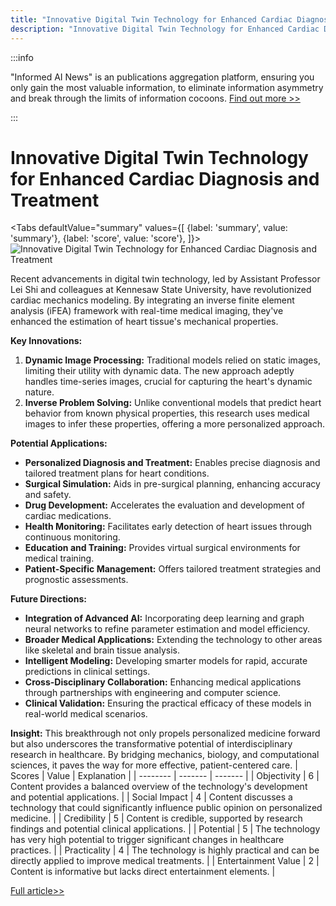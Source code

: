 ```yaml
---
title: "Innovative Digital Twin Technology for Enhanced Cardiac Diagnosis and Treatment"
description: "Innovative Digital Twin Technology for Enhanced Cardiac Diagnosis and Treatment"
---
```



:::info

"Informed AI News" is an publications aggregation platform, ensuring you only gain the most valuable information, to eliminate information asymmetry and break through the limits of information cocoons.  [Find out more >>](/)

:::

# Innovative Digital Twin Technology for Enhanced Cardiac Diagnosis and Treatment


<Tabs
	defaultValue="summary"
	values={[
	{label: 'summary', value: 'summary'},
	{label: 'score', value: 'score'},
]}>
<TabItem value="summary">
<img
  src="https://image.informedainews.com/2024/06/Hea-YS4-1717983585-0.jpg"
  alt="Innovative Digital Twin Technology for Enhanced Cardiac Diagnosis and Treatment"
/>



Recent advancements in digital twin technology, led by Assistant Professor Lei Shi and colleagues at Kennesaw State University, have revolutionized cardiac mechanics modeling. By integrating an inverse finite element analysis (iFEA) framework with real-time medical imaging, they've enhanced the estimation of heart tissue's mechanical properties.

**Key Innovations:**
1. **Dynamic Image Processing:** Traditional models relied on static images, limiting their utility with dynamic data. The new approach adeptly handles time-series images, crucial for capturing the heart's dynamic nature.
2. **Inverse Problem Solving:** Unlike conventional models that predict heart behavior from known physical properties, this research uses medical images to infer these properties, offering a more personalized approach.

**Potential Applications:**
- **Personalized Diagnosis and Treatment:** Enables precise diagnosis and tailored treatment plans for heart conditions.
- **Surgical Simulation:** Aids in pre-surgical planning, enhancing accuracy and safety.
- **Drug Development:** Accelerates the evaluation and development of cardiac medications.
- **Health Monitoring:** Facilitates early detection of heart issues through continuous monitoring.
- **Education and Training:** Provides virtual surgical environments for medical training.
- **Patient-Specific Management:** Offers tailored treatment strategies and prognostic assessments.

**Future Directions:**
- **Integration of Advanced AI:** Incorporating deep learning and graph neural networks to refine parameter estimation and model efficiency.
- **Broader Medical Applications:** Extending the technology to other areas like skeletal and brain tissue analysis.
- **Intelligent Modeling:** Developing smarter models for rapid, accurate predictions in clinical settings.
- **Cross-Disciplinary Collaboration:** Enhancing medical applications through partnerships with engineering and computer science.
- **Clinical Validation:** Ensuring the practical efficacy of these models in real-world medical scenarios.

**Insight:**
This breakthrough not only propels personalized medicine forward but also underscores the transformative potential of interdisciplinary research in healthcare. By bridging mechanics, biology, and computational sciences, it paves the way for more effective, patient-centered care.
</TabItem>
<TabItem value="score">
	| Scores     | Value   | Explanation |
	| -------- | ------- | ------- |
	| Objectivity  | 6    | Content provides a balanced overview of the technology's development and potential applications.    |
	| Social Impact | 4     | Content discusses a technology that could significantly influence public opinion on personalized medicine.    |
	| Credibility    | 5    | Content is credible, supported by research findings and potential clinical applications.    |
	| Potential    | 5    | The technology has very high potential to trigger significant changes in healthcare practices.    |
	| Practicality    | 4    | The technology is highly practical and can be directly applied to improve medical treatments.    |
	| Entertainment Value    | 2    | Content is informative but lacks direct entertainment elements.    |
</TabItem>
</Tabs>

[Full article>>](https://www.mittrchina.com/news/detail/13416)
